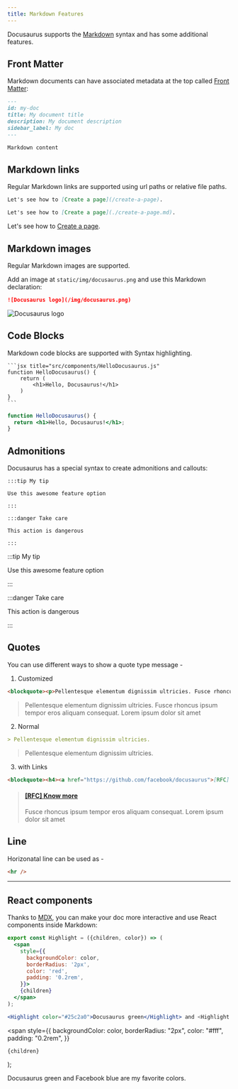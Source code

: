 ```yaml
---
title: Markdown Features
---
```


Docusaurus supports the [Markdown](https://daringfireball.net/projects/markdown/syntax) syntax and has some additional features.

## Front Matter

Markdown documents can have associated metadata at the top called [Front Matter](https://jekyllrb.com/docs/front-matter/):

```md
---
id: my-doc
title: My document title
description: My document description
sidebar_label: My doc
---

Markdown content
```

## Markdown links

Regular Markdown links are supported using url paths or relative file paths.

```md
Let's see how to [Create a page](/create-a-page).
```

```md
Let's see how to [Create a page](./create-a-page.md).
```

Let's see how to [Create a page](./create-a-page.md).

## Markdown images

Regular Markdown images are supported.

Add an image at `static/img/docusaurus.png` and use this Markdown declaration:

```md
![Docusaurus logo](/img/docusaurus.png)
```

![Docusaurus logo](/img/docusaurus.png)

## Code Blocks

Markdown code blocks are supported with Syntax highlighting.

    ```jsx title="src/components/HelloDocusaurus.js"
    function HelloDocusaurus() {
        return (
            <h1>Hello, Docusaurus!</h1>
        )
    }
    ```

```jsx title="src/components/HelloDocusaurus.js"
function HelloDocusaurus() {
  return <h1>Hello, Docusaurus!</h1>;
}
```

## Admonitions

Docusaurus has a special syntax to create admonitions and callouts:

    :::tip My tip

    Use this awesome feature option

    :::

    :::danger Take care

    This action is dangerous

    :::

:::tip My tip

Use this awesome feature option

:::

:::danger Take care

This action is dangerous

:::

## Quotes

You can use different ways to show a quote type message -

1. Customized

```md
<blockquote><p>Pellentesque elementum dignissim ultricies. Fusce rhoncus ipsum tempor eros aliquam consequat. Lorem ipsum dolor sit amet</p></blockquote>
```

<blockquote>
  <p>
    Pellentesque elementum dignissim ultricies. Fusce rhoncus ipsum tempor eros
    aliquam consequat. Lorem ipsum dolor sit amet
  </p>
</blockquote>

2. Normal

```md
> Pellentesque elementum dignissim ultricies.
```

> Pellentesque elementum dignissim ultricies.

3. with Links

```md
<blockquote><h4><a href="https://github.com/facebook/docusaurus">[RFC] Know more </a></h4><p>Fusce rhoncus ipsum tempor eros aliquam consequat. Lorem ipsum dolor sit amet</p></blockquote>
```

<blockquote>
  <h4>
    <a href="https://github.com/facebook/docusaurus">[RFC] Know more </a>
  </h4>
  <p>
    Fusce rhoncus ipsum tempor eros aliquam consequat. Lorem ipsum dolor sit
    amet
  </p>
</blockquote>

## Line

Horizonatal line can be used as -

```md
<hr />
```

<hr />

## React components

Thanks to [MDX](https://mdxjs.com/), you can make your doc more interactive and use React components inside Markdown:

```jsx
export const Highlight = ({children, color}) => (
  <span
    style={{
      backgroundColor: color,
      borderRadius: '2px',
      color: 'red',
      padding: '0.2rem',
    }}>
    {children}
  </span>
);

<Highlight color="#25c2a0">Docusaurus green</Highlight> and <Highlight color="#1877F2">Facebook blue</Highlight> are my favorite colors.
```

  <span
    style={{
      backgroundColor: color,
      borderRadius: "2px",
      color: "#fff",
      padding: "0.2rem",
    }}
  >
    {children}
  </span>
);

<Highlight color="#25c2a0">Docusaurus green</Highlight> and <Highlight color="#1877F2">
  Facebook blue
</Highlight> are my favorite colors.
